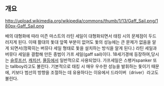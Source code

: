 == 개요 ==
http://upload.wikimedia.org/wikipedia/commons/thumb/1/13/Gaff_Sail.png/180px-Gaff_Sail.png

배의 대형화에 따라 미즌 마스트의 라틴 세일이 대형화되면서 태킹 시의 문제점이 두드러지게 된다. 이때 활대의 돛대 앞쪽 부분이 없어도 돛의 성능에는 큰 문제가 없음을 알게 되면서(정확히는 버뮤다 세일 형태로 돛을 설치하는 방식을 알게 된다.) 라틴 세일과 버뮤다 세일을 결합해 만든 종범이 가프 세일(gaff sail)이다.
18세기경에 등장하여,당시는 [[슬루프선]], [[캐치선]], [[욜]]등에서 일반적으로 사용되었다. 가프세일은 스팽커spanker 또는 tallboy라고도 불린다.
기본적으로 태킹 시 매우 우수한 성능을 발휘하는 돛이기 때문에, 키보다 범선의 방향을 조절하는 데 유용하다는 이유에서 드라이버（driver）라고도 불린다. 
